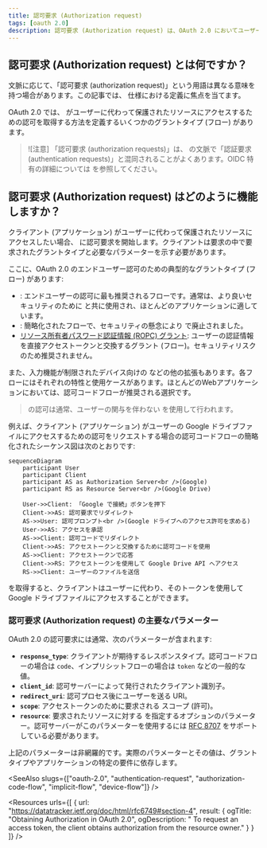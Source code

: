 ```yaml
---
title: 認可要求 (Authorization request)
tags: [oauth 2.0]
description: 認可要求 (Authorization request) は、OAuth 2.0 においてユーザーに代わってクライアントが保護されたリソースへアクセスするための許可を得るためのリクエストです。それは OAuth 2.0 のユーザー認可フローの最初のステップです。
---
```


## 認可要求 (Authorization request) とは何ですか？

文脈に応じて、「認可要求 (authorization request)」という用語は異なる意味を持つ場合があります。この記事では、<Ref slug="oauth-2.0" /> 仕様における定義に焦点を当てます。

OAuth 2.0 では、<Ref slug="client" /> がユーザーに代わって保護されたリソースにアクセスするための認可を取得する方法を定義するいくつかのグラントタイプ (フロー) があります。

> ![注意]
> 「認可要求 (authorization requests)」は、<Ref slug="openid-connect" /> の文脈で「認証要求 (authentication requests)」と混同されることがよくあります。OIDC 特有の詳細については <Ref slug="authentication-request" /> を参照してください。

## 認可要求 (Authorization request) はどのように機能しますか？

クライアント (アプリケーション) がユーザーに代わって保護されたリソースにアクセスしたい場合、<Ref slug="authorization-server" /> に認可要求を開始します。クライアントは要求の中で要求されたグラントタイプと必要なパラメーターを示す必要があります。

ここに、OAuth 2.0 のエンドユーザー認可のための典型的なグラントタイプ (フロー) があります:

- <Ref slug="authorization-code-flow" />: エンドユーザーの認可に最も推奨されるフローです。通常は、より良いセキュリティのために <Ref slug="pkce" /> と共に使用され、ほとんどのアプリケーションに適しています。
- <Ref slug="implicit-flow" />: 簡略化されたフローで、セキュリティの懸念により <Ref slug="oauth-2.1" /> で廃止されました。
- [リソース所有者パスワード認証情報 (ROPC) グラント](https://datatracker.ietf.org/doc/html/rfc6749#section-4.3): ユーザーの認証情報を直接アクセストークンと交換するグラント (フロー)。セキュリティリスクのため推奨されません。

また、入力機能が制限されたデバイス向けの <Ref slug="device-flow" /> などの他の拡張もあります。各フローにはそれぞれの特性と使用ケースがあります。ほとんどのWebアプリケーションにおいては、認可コードフローが推奨される選択です。

> <Ref slug="machine-to-machine" /> の認可は通常、ユーザーの関与を伴わない <Ref slug="client-credentials-flow" /> を使用して行われます。

例えば、クライアント (アプリケーション) がユーザーの Google ドライブファイルにアクセスするための認可をリクエストする場合の認可コードフローの簡略化されたシーケンス図は次のとおりです:

```mermaid
sequenceDiagram
    participant User
    participant Client
    participant AS as Authorization Server<br />(Google)
    participant RS as Resource Server<br />(Google Drive)

    User->>Client: 「Google で接続」ボタンを押下
    Client->>AS: 認可要求でリダイレクト
    AS->>User: 認可プロンプト<br />(Google ドライブへのアクセス許可を求める)
    User->>AS: アクセスを承認
    AS->>Client: 認可コードでリダイレクト
    Client->>AS: アクセストークンと交換するために認可コードを使用
    AS->>Client: アクセストークンで応答
    Client->>RS: アクセストークンを使用して Google Drive API へアクセス
    RS->>Client: ユーザーのファイルを送信
```

<Ref slug="access-token" /> を取得すると、クライアントはユーザーに代わり、そのトークンを使用して Google ドライブファイルにアクセスすることができます。

### 認可要求 (Authorization request) の主要なパラメーター

OAuth 2.0 の認可要求には通常、次のパラメーターが含まれます:

- **`response_type`**: クライアントが期待するレスポンスタイプ。認可コードフローの場合は `code`、インプリシットフローの場合は `token` などの一般的な値。
- **`client_id`**: 認可サーバーによって発行されたクライアント識別子。
- **`redirect_uri`**: 認可プロセス後にユーザーを送る URI。
- **`scope`**: アクセストークンのために要求される <Ref slug="scope">スコープ</Ref> (許可)。
- **`resource`**: 要求されたリソースに対する <Ref slug="resource-indicator" /> を指定するオプションのパラメーター。認可サーバーがこのパラメーターを使用するには [RFC 8707](https://datatracker.ietf.org/doc/html/rfc8707) をサポートしている必要があります。

上記のパラメーターは非網羅的です。実際のパラメーターとその値は、グラントタイプやアプリケーションの特定の要件に依存します。

<SeeAlso slugs={["oauth-2.0", "authentication-request", "authorization-code-flow", "implicit-flow", "device-flow"]} />

<Resources
  urls={[
    { url: "https://datatracker.ietf.org/doc/html/rfc6749#section-4", result: {
      ogTitle: "Obtaining Authorization in OAuth 2.0",
      ogDescription: " To request an access token, the client obtains authorization from the resource owner."
    } }
  ]}
/>